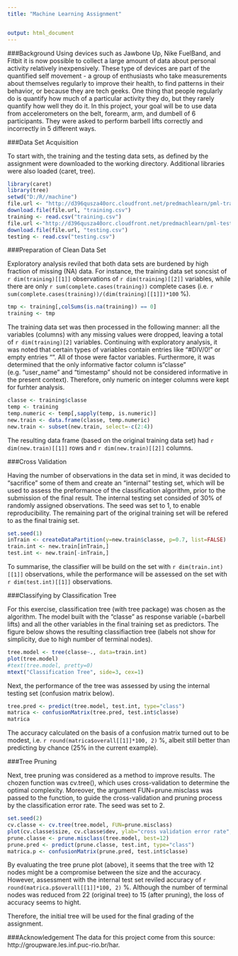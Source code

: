 ```yaml
---
title: "Machine Learning Assignment"


output: html_document
---
```


###Background
Using devices such as Jawbone Up, Nike FuelBand, and Fitbit it is now possible to collect a large amount of data about personal activity relatively inexpensively. These type of devices are part of the quantified self movement - a group of enthusiasts who take measurements about themselves regularly to improve their health, to find patterns in their behavior, or because they are tech geeks. One thing that people regularly do is quantify how much of a particular activity they do, but they rarely quantify how well they do it. In this project, your goal will be to use data from accelerometers on the belt, forearm, arm, and dumbell of 6 participants. They were asked to perform barbell lifts correctly and incorrectly in 5 different ways. 

###Data Set Acquisition

To start with, the training and the testing data sets, as defined by the assignment were downloaded to the working directory. Additional libraries were also loaded (caret, tree).
```r
library(caret)
library(tree)
setwd("D:/R//machine")
file.url <- "http://d396qusza40orc.cloudfront.net/predmachlearn/pml-training.csv"
download.file(file.url, "training.csv")
training <- read.csv("training.csv")
file.url <-"http://d396qusza40orc.cloudfront.net/predmachlearn/pml-testing.csv"
download.file(file.url, "testing.csv")
testing <- read.csv("testing.csv")
```

###Preparation of Clean Data Set

Exploratory analysis reviled that both data sets are burdened by high fraction of missing (NA) data. For instance, the training data set soncsist of `r dim(training)[[1]]` observations of `r dim(training)[[2]]` variables, while there are only `r sum(complete.cases(training))` complete cases (i.e. `r sum(complete.cases(training))/(dim(training)[[1]])*100` %).
```r
tmp <- training[,colSums(is.na(training)) == 0]
training <- tmp
```
The training data set was then processed in the following manner: all the variables (columns) with any missing values were dropped, leaving a total of `r dim(training)[2]` variables. Continuing with exploratory analysis, it was noted that certain types of variables contain entries like "#DIV/0!" or empty entries "". All of those were factor variables. Furthermore, it was determined that the only informative factor column is "classe" (e.g. "user_name" and "timestamp" should not be considered informative in the present context). Therefore, only numeric on integer columns were kept for furhter analysis.
```r
classe <- training$classe
temp <- training
temp.numeric <- temp[,sapply(temp, is.numeric)]
new.train <- data.frame(classe, temp.numeric)
new.train <- subset(new.train, select=-c(2:4))
```
The resulting data frame (based on the original training data set) had `r dim(new.train)[[1]]` rows and `r dim(new.train)[[2]]` columns.

###Cross Validation

Having the number of observations in the data set in mind, it was decided to "sacrifice" some of them and create an "internal" testing set, which will be used to assess the preformance of the classification algorithm, prior to the submission of the final result. The internal testing set consided of 30% of randomly assigned observations. The seed was set to 1, to enable reproducibility. The remaining part of the original training set will be refered to as the final trainig set.
```r
set.seed(1)
inTrain <- createDataPartition(y=new.train$classe, p=0.7, list=FALSE)
train.int <- new.train[inTrain,]
test.int <- new.train[-inTrain,]
```
To summarise, the classifier will be build on the set with `r dim(train.int)[[1]]` observations, while the performance will be assessed on the set with `r dim(test.int)[[1]]` observations.

###Classifying by Classification Tree

For this exercise, classification tree (with tree package) was chosen as the algorithm. The model built with the "classe" as response variable (=barbell lifts) and all the other variables in the final training set as predictors. The figure below shows the resulting classifiaction tree (labels not show for simplicity, due to high number of terminal nodes).

```r
tree.model <- tree(classe~., data=train.int)
plot(tree.model)
#text(tree.model, pretty=0)
mtext("Classification Tree", side=3, cex=1)
```

Next, the performance of the tree was assessed by using the internal testing set (confusion matrix below).
```r
tree.pred <- predict(tree.model, test.int, type="class")
matrica <- confusionMatrix(tree.pred, test.int$classe)
matrica
```
The accuracy calculated on the basis of a confusion matrix turned out to be modest, i.e. `r round(matrica$overall[[1]]*100, 2)` %, albeit still better than predicting by chance (25% in the current example).

###Tree Pruning

Next, tree pruning was considered as a method to improve results. The chozen function was cv.tree(), which uses cross-validation to determine the optimal complexity. Moreover, the argument FUN=prune.misclass was passed to the function, to guide the cross-validation and pruning process by the classification error rate. The seed was set to 2.
```r
set.seed(2)
cv.classe <- cv.tree(tree.model, FUN=prune.misclass)
plot(cv.classe$size, cv.classe$dev, ylab="cross validation error rate", xlab="tree size [terminal nodes]", main="Tree pruning", type="b")
prune.classe <- prune.misclass(tree.model, best=12)
prune.pred <- predict(prune.classe, test.int, type="class")
matrica.p <- confusionMatrix(prune.pred, test.int$classe)
```

By evaluating the tree prune plot (above), it seems that the tree with 12 nodes might be a compromise between the size and the accuracy. However, assessment with the internal test set reviled accuracy of `r round(matrica.p$overall[[1]]*100, 2)` %. Although the number of terminal nodes was reduced from 22 (original tree) to 15 (after pruning), the loss of accuracy seems to hight.

Therefore, the initial tree will be used for the final grading of the assignment.

###Acknowledgement
The data for this project come from this source: http://groupware.les.inf.puc-rio.br/har. 